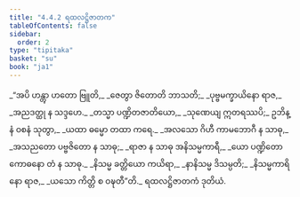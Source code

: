 ```yaml
---
title: "4.4.2 ရထလဋ္ဌိဇာတက"
tableOfContents: false
sidebar:
  order: 2
type: "tipitaka"
basket: "su"
book: "ja1"
---
```



<DynamicBreadcrumb />

<Division number="125" book="ja1" e="ch" v="22" p="109">

<Paragraph number="1044" type="verses" book="ja1">
_“အပိ ဟန္တွာ ဟတော ဗြူတိ,_  
_ဇေတွာ ဇိတောတိ ဘာသတိ;_  
_ပုဗ္ဗမက္ခာယိနော ရာဇ,_  
_အညဒတ္ထု န သဒ္ဒဟေ._  

</Paragraph>

</Division>
<Division number="126" book="ja1" e="ch" v="22" p="109">

<Paragraph number="1045" type="verses" book="ja1">
_တသ္မာ ပဏ္ဍိတဇာတိယော,_  
_သုဏေယျ ဣတရဿပိ;_  
ဥဘိန္နံ ဝစနံ သုတွာ,_  
_ယထာ ဓမ္မော တထာ ကရေ._  

</Paragraph>

</Division>
<Division number="127" book="ja1" e="ch" v="22" p="109">

<Paragraph number="1046" type="verses" book="ja1">
_အလသော ဂိဟီ ကာမဘောဂီ န သာဓု,_  
_အသညတော ပဗ္ဗဇိတော န သာဓု;_  
_ရာဇာ န သာဓု အနိသမ္မကာရီ,_  
_ယော ပဏ္ဍိတော ကောဓနော တံ န သာဓု._  

</Paragraph>

</Division>
<Division number="128" book="ja1" e="ch" v="22" p="109">

<Paragraph number="1047" type="verses" book="ja1">
_နိသမ္မ ခတ္တိယော ကယိရာ,_  
_နာနိသမ္မ ဒိသမ္ပတိ;_  
_နိသမ္မကာရိနော ရာဇ,_  
_ယသော ကိတ္တိ စ ဝဍ္ဎတီ”တိ._  


</Paragraph>
</Division>

<Paragraph number="1048" type="center" book="ja1">
ရထလဋ္ဌိဇာတကံ ဒုတိယံ.
</Paragraph>